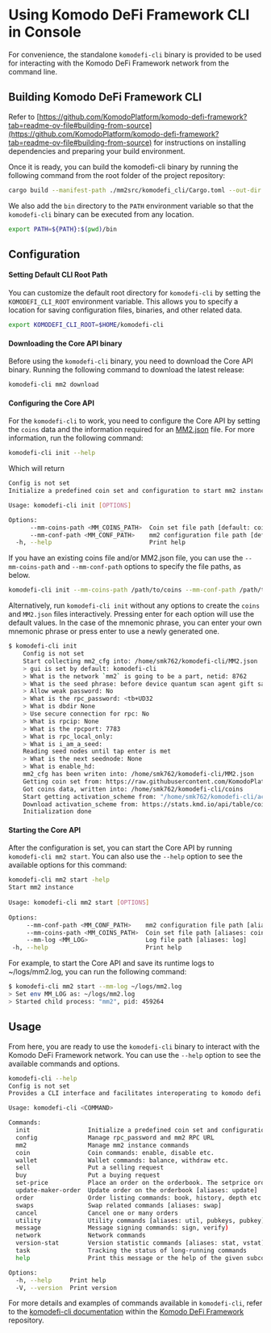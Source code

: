 
# Using Komodo DeFi Framework CLI in Console

For convenience, the  standalone `komodefi-cli` binary is provided to be used for interacting with the Komodo DeFi Framework network from the command line.

## Building Komodo DeFi Framework CLI

Refer to [https://github.com/KomodoPlatform/komodo-defi-framework?tab=readme-ov-file#building-from-source](https://github.com/KomodoPlatform/komodo-defi-framework?tab=readme-ov-file#building-from-source) for instructions on installing dependencies and preparing your build environment.

Once it is ready, you can build the komodefi-cli binary by running the following command from the root folder of the project repository:

```bash
cargo build --manifest-path ./mm2src/komodefi_cli/Cargo.toml --out-dir $(pwd)/bin -Z unstable-options
```

We also add the `bin` directory to the `PATH` environment variable so that the `komodefi-cli` binary can be executed from any location.

```bash
export PATH=${PATH}:$(pwd)/bin
```

## Configuration

#### Setting Default CLI Root Path

You can customize the default root directory for `komodefi-cli` by setting the `KOMODEFI_CLI_ROOT` environment variable. This allows you to specify a location for saving configuration files, binaries, and other related data.

```bash
export KOMODEFI_CLI_ROOT=$HOME/komodefi-cli
```

#### Downloading the Core API binary

Before using the `komodefi-cli` binary, you need to download the Core API binary. Running the following command to download the latest release:

```bash
komodefi-cli mm2 download
```

#### Configuring the Core API

For the `komodefi-cli` to work, you need to configure the Core API by setting the `coins` data and the information required for an [MM2.json](/komodo-defi-framework/tutorials/api-walkthrough/#launching-the-atomic-dex-api) file. For more information, run the following command:

```bash
komodefi-cli init --help
```

Which will return

```bash
Config is not set
Initialize a predefined coin set and configuration to start mm2 instance with

Usage: komodefi-cli init [OPTIONS]

Options:
      --mm-coins-path <MM_COINS_PATH>  Coin set file path [default: coins] [aliases: coins]
      --mm-conf-path <MM_CONF_PATH>    mm2 configuration file path [default: MM2.json] [aliases: conf]
  -h, --help                           Print help
```

If you have an existing coins file and/or MM2.json file, you can use the `--mm-coins-path` and `--mm-conf-path` options to specify the file paths, as below.

```bash
komodefi-cli init --mm-coins-path /path/to/coins --mm-conf-path /path/to/MM2.json
```

Alternatively, run `komodefi-cli init` without any options to create the `coins` and `MM2.json` files interactively. Pressing enter for each option will use the default values. In the case of the mnemonic phrase, you can enter your own mnemonic phrase or press enter to use a newly generated one.

```bash
$ komodefi-cli init 
    Config is not set
    Start collecting mm2_cfg into: /home/smk762/komodefi-cli/MM2.json
    > gui is set by default: komodefi-cli
    > What is the network `mm2` is going to be a part, netid: 8762
    > What is the seed phrase: before device quantum scan agent gift sauce flame devote tiny ripple west
    > Allow weak password: No
    > What is the rpc_password: <tb+UD32
    > What is dbdir None
    > Use secure connection for rpc: No
    > What is rpcip: None
    > What is the rpcport: 7783
    > What is rpc_local_only: 
    > What is i_am_a_seed: 
    Reading seed nodes until tap enter is met
    > What is the next seednode: None
    > What is enable_hd: 
    mm2_cfg has been writen into: /home/smk762/komodefi-cli/MM2.json
    Getting coin set from: https://raw.githubusercontent.com/KomodoPlatform/coins/master/coins
    Got coins data, written into: /home/smk762/komodefi-cli/coins
    Start getting activation_scheme from: "/home/smk762/komodefi-cli/activation_scheme.json"
    Download activation_scheme from: https://stats.kmd.io/api/table/coin_activation/
    Initialization done
```

#### Starting the Core API

After the configuration is set, you can start the Core API by running `komodefi-cli mm2 start`. You can also use the `--help` option to see the available options for this command:

```bash
komodefi-cli mm2 start -help  
Start mm2 instance  
  
Usage: komodefi-cli mm2 start [OPTIONS]  
  
Options:  
     --mm-conf-path <MM_CONF_PATH>    mm2 configuration file path [aliases: conf]  
     --mm-coins-path <MM_COINS_PATH>  Coin set file path [aliases: coins]  
     --mm-log <MM_LOG>                Log file path [aliases: log]  
 -h, --help                           Print help
```

For example, to start the Core API and save its runtime logs to \~/logs/mm2.log, you can run the following command:

```bash
$ komodefi-cli mm2 start --mm-log ~/logs/mm2.log  
> Set env MM_LOG as: ~/logs/mm2.log  
> Started child process: "mm2", pid: 459264
```

## Usage

From here, you are ready to use the `komodefi-cli` binary to interact with the Komodo DeFi Framework network. You can use the `--help` option to see the available commands and options.

```bash
komodefi-cli --help 
Config is not set
Provides a CLI interface and facilitates interoperating to komodo defi platform through the mm2 service

Usage: komodefi-cli <COMMAND>

Commands:
  init                Initialize a predefined coin set and configuration to start mm2 instance with
  config              Manage rpc_password and mm2 RPC URL
  mm2                 Manage mm2 instance commands
  coin                Coin commands: enable, disable etc.
  wallet              Wallet commands: balance, withdraw etc.
  sell                Put a selling request
  buy                 Put a buying request
  set-price           Place an order on the orderbook. The setprice order is always considered a sell
  update-maker-order  Update order on the orderbook [aliases: update]
  order               Order listing commands: book, history, depth etc. [aliases: orders]
  swaps               Swap related commands [aliases: swap]
  cancel              Cancel one or many orders
  utility             Utility commands [aliases: util, pubkeys, pubkey]
  message             Message signing commands: sign, verify)
  network             Network commands
  version-stat        Version statistic commands [aliases: stat, vstat]
  task                Tracking the status of long-running commands
  help                Print this message or the help of the given subcommand(s)

Options:
  -h, --help     Print help
  -V, --version  Print version
```

For more details and examples of commands available in `komodefi-cli`, refer to the [komodefi-cli documentation](https://github.com/KomodoPlatform/komodo-defi-framework/blob/1799-swap-commands/mm2src/komodefi_cli/src/doc/CLI_REFERENCE.md) within the [Komodo DeFi Framework](https://github.com/KomodoPlatform/komodo-defi-framework) repository.
